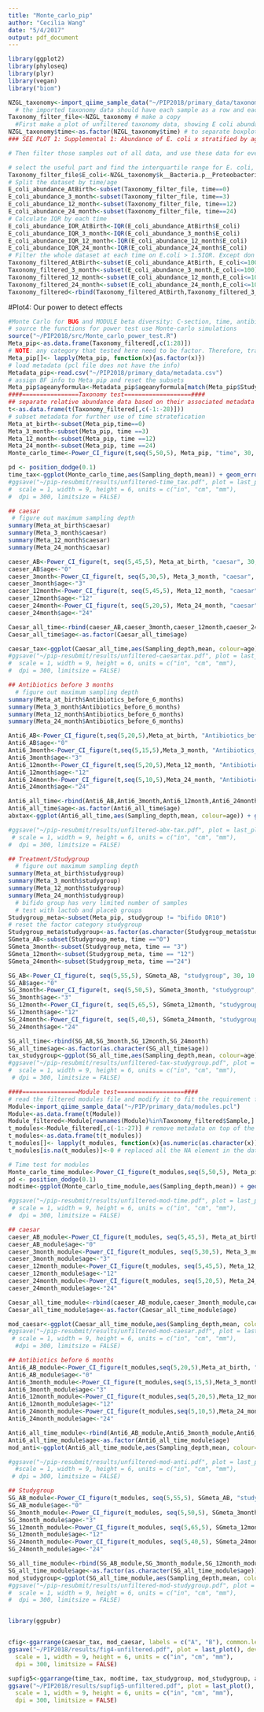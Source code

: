 ```yaml
---
title: "Monte_carlo_pip"
author: "Cecilia Wang"
date: "5/4/2017"
output: pdf_document
---
```

```r
library(ggplot2)
library(phyloseq)
library(plyr)
library(vegan)
library("biom")
```

```r
NZGL_taxonomy<-import_qiime_sample_data("~/PIP2018/primary_data/taxonomy.tsv")
  # the imported taxonomy data should have each sample as a row and each variable or taxonomy as a column
Taxonomy_filter_file<-NZGL_taxonomy # make a copy
  #First make a plot of unfiltered taxonomy data, showing E coli abundance for each age group.
NZGL_taxonomy$time<-as.factor(NZGL_taxonomy$time) # to separate boxplot by different age category, type of data used for x axis need to be factor
### SEE PLOT 1: Supplemental 1: Abundance of E. coli x stratified by age in unfiltered data (chunk3)

# Then filter those samples out of all data, and use these data for every downstream analysis.

# select the useful part and find the interquartile range for E. coli, filter out samples that E. coli abundance is > 1.5 IQR
Taxonomy_filter_file$E_coli<-NZGL_taxonomy$k__Bacteria.p__Proteobacteria.c__Gammaproteobacteria.o__Enterobacteriales.f__Enterobacteriaceae.g__Escherichia.s__Escherichia_coli
# Split the dataset by time/age
E_coli_abundance_AtBirth<-subset(Taxonomy_filter_file, time==0)
E_coli_abundance_3_month<-subset(Taxonomy_filter_file, time==3)
E_coli_abundance_12_month<-subset(Taxonomy_filter_file, time==12)
E_coli_abundance_24_month<-subset(Taxonomy_filter_file, time==24)
# Calculate IQR by each time
E_coli_abundance_IOR_AtBirth<-IQR(E_coli_abundance_AtBirth$E_coli)
E_coli_abundance_IQR_3_month<-IQR(E_coli_abundance_3_month$E_coli)
E_coli_abundance_IQR_12_month<-IQR(E_coli_abundance_12_month$E_coli)
E_coli_abundance_IQR_24_month<-IQR(E_coli_abundance_24_month$E_coli)
# Filter the whole dataset at each time on E.coli > 1.5IQR. Except don't really.
Taxonomy_filtered_AtBirth<-subset(E_coli_abundance_AtBirth, E_coli<=100)
Taxonomy_filtered_3_month<-subset(E_coli_abundance_3_month,E_coli<=100)
Taxonomy_filtered_12_month<-subset(E_coli_abundance_12_month,E_coli<=100)
Taxonomy_filtered_24_month<-subset(E_coli_abundance_24_month,E_coli<=100)
Taxonomy_filtered<-rbind(Taxonomy_filtered_AtBirth,Taxonomy_filtered_3_month,Taxonomy_filtered_12_month,Taxonomy_filtered_24_month) # a fully filtered data from each timepoint combined into one dataset
```
#Plot4: Our power to detect effects
```r

#Monte Carlo for BUG and MODULE beta diversity: C-section, time, antibiotics, treatment #bf
# source the functions for power test use Monte-carlo simulations
source("~/PIP2018/src/Monte_carlo_power_test.R")
Meta_pip<-as.data.frame(Taxonomy_filtered[,c(1:28)])
# NOTE: any category that tested here need to be factor. Therefore, transform every category as factors.
Meta_pip[]<- lapply(Meta_pip, function(x){as.factor(x)})
# load metadata (pcl file does not have the info)
Metadata_pip<-read.csv("~/PIP2018/primary_data/metadata.csv")
# assign BF info to Meta_pip and reset the subsets
Meta_pip$ageanyformula<-Metadata_pip$ageanyformula[match(Meta_pip$Studyid,Metadata_pip$Studyid)]
####================Taxonomy test===================####
## separate relative abundance data based on their associated metadata by time
t<-as.data.frame(t(Taxonomy_filtered[,c(-1:-28)]))
# subset metadata for further use of time stratefication
Meta_at_birth<-subset(Meta_pip,time==0)
Meta_3_month<-subset(Meta_pip, time ==3)
Meta_12_month<-subset(Meta_pip, time ==12)
Meta_24_month<-subset(Meta_pip, time ==24)
Monte_carlo_time<-Power_CI_figure(t,seq(5,50,5), Meta_pip, "time", 30, 10 )

pd <- position_dodge(0.1)
time_tax<-ggplot(Monte_carlo_time,aes(Sampling_depth,mean)) + geom_errorbar(aes(ymin=CI_low, ymax=CI_high), width = 0.1, position = pd, color="red") +geom_line(position = pd, color="Blue") + geom_point(position = pd, color="darkblue")+xlab("Sampling_depth")+ylab("Power_mean") + ggtitle("Taxonomy:Time")
#ggsave("~/pip-resubmit/results/unfiltered-time_tax.pdf", plot = last_plot(), device = #NULL, path = NULL,
#  scale = 1, width = 9, height = 6, units = c("in", "cm", "mm"),
#  dpi = 300, limitsize = FALSE)

## caesar
 # figure out maximum sampling depth
summary(Meta_at_birth$caesar) 
summary(Meta_3_month$caesar)
summary(Meta_12_month$caesar)
summary(Meta_24_month$caesar)

caeser_AB<-Power_CI_figure(t, seq(5,45,5), Meta_at_birth, "caesar", 30, 10 )
caeser_AB$age<-"0"
caeser_3month<-Power_CI_figure(t, seq(5,30,5), Meta_3_month, "caesar", 30, 10 )
caeser_3month$age<-"3"
caeser_12month<-Power_CI_figure(t, seq(5,45,5), Meta_12_month, "caesar", 30, 10 )
caeser_12month$age<-"12"
caeser_24month<-Power_CI_figure(t, seq(5,20,5), Meta_24_month, "caesar", 30, 10 )
caeser_24month$age<-"24"

Caesar_all_time<-rbind(caeser_AB,caeser_3month,caeser_12month,caeser_24month)
Caesar_all_time$age<-as.factor(Caesar_all_time$age)

caesar_tax<-ggplot(Caesar_all_time,aes(Sampling_depth,mean, colour=age)) + geom_errorbar(aes(ymin=CI_low, ymax=CI_high), width = 0.1, position = pd) +geom_line(position = pd) + geom_point(position = pd) +ylab("Mean Power")+ ggtitle("Taxa") +  scale_color_manual(values=c("#551A8B", "#E69F00", "#56B4E9","#FF4500"))
#ggsave("~/pip-resubmit/results/unfiltered-caesartax.pdf", plot = last_plot(), device = #NULL, path = NULL,
#  scale = 1, width = 9, height = 6, units = c("in", "cm", "mm"),
#  dpi = 300, limitsize = FALSE)

## Antibiotics before 3 months
  # figure out maximum sampling depth
summary(Meta_at_birth$Antibiotics_before_6_months) 
summary(Meta_3_month$Antibiotics_before_6_months)
summary(Meta_12_month$Antibiotics_before_6_months)
summary(Meta_24_month$Antibiotics_before_6_months)

Anti6_AB<-Power_CI_figure(t,seq(5,20,5),Meta_at_birth, "Antibiotics_before_6_months", 30, 10 )
Anti6_AB$age<-"0"
Anti6_3month<-Power_CI_figure(t,seq(5,15,5),Meta_3_month, "Antibiotics_before_6_months", 30, 10 )
Anti6_3month$age<-"3"
Anti6_12month<-Power_CI_figure(t,seq(5,20,5),Meta_12_month, "Antibiotics_before_6_months", 30, 10 )
Anti6_12month$age<-"12"
Anti6_24month<-Power_CI_figure(t,seq(5,10,5),Meta_24_month, "Antibiotics_before_6_months", 30, 10 )
Anti6_24month$age<-"24"

Anti6_all_time<-rbind(Anti6_AB,Anti6_3month,Anti6_12month,Anti6_24month)
Anti6_all_time$age<-as.factor(Anti6_all_time$age)
abxtax<-ggplot(Anti6_all_time,aes(Sampling_depth,mean, colour=age)) + geom_errorbar(aes(ymin=CI_low, ymax=CI_high), width = 0.1, position = pd) +geom_line(position = pd) + geom_point(position = pd)+ggtitle("Taxa : Antibiotics before six months")+ylab("Power mean")+ scale_color_manual(values=c("#551A8B", "#E69F00", "#56B4E9","#FF4500"))

#ggsave("~/pip-resubmit/results/unfiltered-abx-tax.pdf", plot = last_plot(), device = NULL, path = NULL,
 # scale = 1, width = 9, height = 6, units = c("in", "cm", "mm"),
#  dpi = 300, limitsize = FALSE)

## Treatment/Studygroup
  # figure out maximum sampling depth
summary(Meta_at_birth$studygroup) 
summary(Meta_3_month$studygroup)
summary(Meta_12_month$studygroup)
summary(Meta_24_month$studygroup)
  # bifido group has very limited number of samples
  # test with lactob and placeb groups
Studygroup_meta<-subset(Meta_pip, studygroup != "bifido DR10")
# reset the factor category studygroup
Studygroup_meta$studygroup<-as.factor(as.character(Studygroup_meta$studygroup))
SGmeta_AB<-subset(Studygroup_meta, time =="0")
SGmeta_3month<-subset(Studygroup_meta, time == "3")
SGmeta_12month<-subset(Studygroup_meta, time == "12")
SGmeta_24month<-subset(Studygroup_meta, time =="24")

SG_AB<-Power_CI_figure(t, seq(5,55,5), SGmeta_AB, "studygroup", 30, 10 )
SG_AB$age<-"0"
SG_3month<-Power_CI_figure(t, seq(5,50,5), SGmeta_3month, "studygroup", 30, 10 )
SG_3month$age<-"3"
SG_12month<-Power_CI_figure(t, seq(5,65,5), SGmeta_12month, "studygroup", 30, 10 )
SG_12month$age<-"12"
SG_24month<-Power_CI_figure(t, seq(5,40,5), SGmeta_24month, "studygroup", 30, 10 )
SG_24month$age<-"24"

SG_all_time<-rbind(SG_AB,SG_3month,SG_12month,SG_24month)
SG_all_time$age<-as.factor(as.character(SG_all_time$age))
tax_studygroup<-ggplot(SG_all_time,aes(Sampling_depth,mean, colour=age)) + geom_errorbar(aes(ymin=CI_low, ymax=CI_high), width = 0.1, position = pd) +geom_line(position = pd) + geom_point(position = pd)+ggtitle("Taxa:studygroup")+ylab("Power mean")+scale_color_manual(values=c("#551A8B", "#E69F00", "#56B4E9","#FF4500"))
#ggsave("~/pip-resubmit/results/unfiltered-tax-studygroup.pdf", plot = last_plot(), device #= NULL, path = NULL,
#  scale = 1, width = 9, height = 6, units = c("in", "cm", "mm"),
 # dpi = 300, limitsize = FALSE)
```

```r
####================Module test===================####
# read the filtered modules file and modify it to fit the requirement for power test
Module<-import_qiime_sample_data("~/PIP/primary_data/modules.pcl")
Module<-as.data.frame(t(Module))
Module_filtered<-Module[rownames(Module)%in%Taxonomy_filtered$Sample,]
t_modules<-Module_filtered[,c(-1:-27)] # remove metadata on top of the datset
t_modules<-as.data.frame(t(t_modules))
t_modules[]<- lapply(t_modules, function(x){as.numeric(as.character(x))})
t_modules[is.na(t_modules)]<-0 # replaced all the NA element in the dataset to 0

# Time test for modules
Monte_carlo_time_module<-Power_CI_figure(t_modules,seq(5,50,5), Meta_pip, "time", 30, 10 )
pd <- position_dodge(0.1)
modtime<-ggplot(Monte_carlo_time_module,aes(Sampling_depth,mean)) + geom_errorbar(aes(ymin=CI_low, ymax=CI_high), width = 0.1, position = pd, color="red") +geom_line(position = pd, color="Blue") + geom_point(position = pd, color="darkblue")+xlab("Sampling_depth")+ylab("Power_mean") + ggtitle("Modules: Time")

#ggsave("~/pip-resubmit/results/unfiltered-mod-time.pdf", plot = last_plot(), device = NULL, path = NULL,
 # scale = 1, width = 9, height = 6, units = c("in", "cm", "mm"),
#  dpi = 300, limitsize = FALSE)

## caesar
caeser_AB_module<-Power_CI_figure(t_modules, seq(5,45,5), Meta_at_birth, "caesar", 30, 10 )
caeser_AB_module$age<-"0"
caeser_3month_module<-Power_CI_figure(t_modules, seq(5,30,5), Meta_3_month, "caesar", 30, 10 )
caeser_3month_module$age<-"3"
caeser_12month_module<-Power_CI_figure(t_modules, seq(5,45,5), Meta_12_month, "caesar", 30, 10 )
caeser_12month_module$age<-"12"
caeser_24month_module<-Power_CI_figure(t_modules, seq(5,20,5), Meta_24_month, "caesar", 30, 10 )
caeser_24month_module$age<-"24"

Caesar_all_time_module<-rbind(caeser_AB_module,caeser_3month_module,caeser_12month_module,caeser_24month_module)
Caesar_all_time_module$age<-as.factor(Caesar_all_time_module$age)

mod_caesar<-ggplot(Caesar_all_time_module,aes(Sampling_depth,mean, colour=age)) + geom_errorbar(aes(ymin=CI_low, ymax=CI_high), width = 0.1, position = pd) +geom_line(position = pd) + geom_point(position = pd)+ylab("Mean Power")+ ggtitle("Modules") +  scale_color_manual(values=c("#551A8B", "#E69F00", "#56B4E9","#FF4500"))
#ggsave("~/pip-resubmit/results/unfiltered-mod-caesar.pdf", plot = last_plot(), device = NULL, path = NULL,
 # scale = 1, width = 9, height = 6, units = c("in", "cm", "mm"),
  #dpi = 300, limitsize = FALSE)

## Antibiotics before 6 months
Anti6_AB_module<-Power_CI_figure(t_modules,seq(5,20,5),Meta_at_birth, "Antibiotics_before_6_months", 30, 10 )
Anti6_AB_module$age<-"0"
Anti6_3month_module<-Power_CI_figure(t_modules,seq(5,15,5),Meta_3_month, "Antibiotics_before_6_months", 30, 10 )
Anti6_3month_module$age<-"3"
Anti6_12month_module<-Power_CI_figure(t_modules,seq(5,20,5),Meta_12_month, "Antibiotics_before_6_months", 30, 10 )
Anti6_12month_module$age<-"12"
Anti6_24month_module<-Power_CI_figure(t_modules,seq(5,10,5),Meta_24_month, "Antibiotics_before_6_months", 30, 10 )
Anti6_24month_module$age<-"24"

Anti6_all_time_module<-rbind(Anti6_AB_module,Anti6_3month_module,Anti6_12month_module,Anti6_24month_module)
Anti6_all_time_module$age<-as.factor(Anti6_all_time_module$age)
mod_anti<-ggplot(Anti6_all_time_module,aes(Sampling_depth,mean, colour=age)) + geom_errorbar(aes(ymin=CI_low, ymax=CI_high), width = 0.1, position = pd) +geom_line(position = pd) + geom_point(position = pd)+ggtitle("Modules: Antibiotics before 6 months")+ylab("Power mean")+ scale_color_manual(values=c("#551A8B", "#E69F00", "#56B4E9","#FF4500"))

#ggsave("~/pip-resubmit/results/unfiltered-mod-anti.pdf", plot = last_plot(), device = NULL, path = NULL,
  #scale = 1, width = 9, height = 6, units = c("in", "cm", "mm"),
 # dpi = 300, limitsize = FALSE)
```


```r
## Studygroup
SG_AB_module<-Power_CI_figure(t_modules, seq(5,55,5), SGmeta_AB, "studygroup", 30, 10 )
SG_AB_module$age<-"0"
SG_3month_module<-Power_CI_figure(t_modules, seq(5,50,5), SGmeta_3month, "studygroup", 30, 10 )
SG_3month_module$age<-"3"
SG_12month_module<-Power_CI_figure(t_modules, seq(5,65,5), SGmeta_12month, "studygroup", 30, 10 )
SG_12month_module$age<-"12"
SG_24month_module<-Power_CI_figure(t_modules, seq(5,40,5), SGmeta_24month, "studygroup", 30, 10 )
SG_24month_module$age<-"24"

SG_all_time_module<-rbind(SG_AB_module,SG_3month_module,SG_12month_module,SG_24month_module)
SG_all_time_module$age<-as.factor(as.character(SG_all_time_module$age))
mod_studygroup<-ggplot(SG_all_time_module,aes(Sampling_depth,mean, colour=age)) + geom_errorbar(aes(ymin=CI_low, ymax=CI_high), width = 0.1, position = pd) +geom_line(position = pd) + geom_point(position = pd)+ggtitle("Modules: studygroup")+ylab("Power mean")+scale_color_manual(values=c("#551A8B", "#E69F00", "#56B4E9","#FF4500"))
#ggsave("~/pip-resubmit/results/unfiltered-mod-studygroup.pdf", plot = last_plot(), device #= NULL, path = NULL,
#  scale = 1, width = 9, height = 6, units = c("in", "cm", "mm"),
#  dpi = 300, limitsize = FALSE)


library(ggpubr)


cfig<-ggarrange(caesar_tax, mod_caesar, labels = c("A", "B"), common.legend = TRUE, legend="bottom" )
ggsave("~/PIP2018/results/fig4-unfiltered.pdf", plot = last_plot(), device = NULL, path = NULL,
  scale = 1, width = 9, height = 6, units = c("in", "cm", "mm"),
  dpi = 300, limitsize = FALSE)

supfig5<-ggarrange(time_tax, modtime, tax_studygroup, mod_studygroup, abxtax, mod_anti, labels=c("A", "B", "C", "D", "E", "F"), common.legend=TRUE, legend="bottom", nrow = 3, ncol=2  )
ggsave("~/PIP2018/results/supfig5-unfiltered.pdf", plot = last_plot(), device = NULL, path = NULL,
  scale = 1, width = 9, height = 6, units = c("in", "cm", "mm"),
  dpi = 300, limitsize = FALSE)
```
